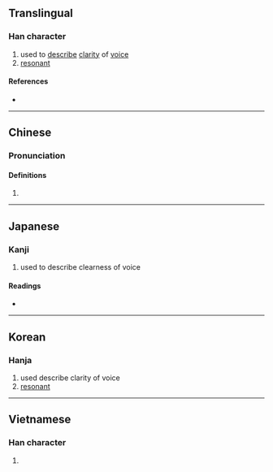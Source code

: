 {{character info}}
==Translingual==

===Han character===
{{Han char|rn=30|rad=口|as=12|sn=15|four=64096|canj=RKCF|ids=⿰口尞}}

# used to [[describe]] [[clarity]] of [[voice]]
# [[resonant]]

====References====
* {{Han ref|kx=0207.240|dkj=04270|dj=0430.190|hdz=10682.130|uh=5639|ud=22073|bh=BC49|bd=48201}}

----

==Chinese==
{{zh-forms}}

===Pronunciation===
{{zh-pron
|m=liáo
|c=liu4
|mn=liâu
|mc=y
|oc=y
|cat=
}}

====Definitions====
{{zh-hanzi}}

# {{rfdef|zh}}

----

==Japanese==

===Kanji===
{{ja-kanji|grade=|rs=口12}}

# used to describe clearness of voice

====Readings====
* {{ja-readings|on=[[りょう]] (ryō)|kun=}}

----

==Korean==

===Hanja===
{{ko-hanja|hangeul=료|rv=ryo|mr=ryo}}

# used describe clarity of voice
# [[resonant]]

----

==Vietnamese==

===Han character===
{{vi-readings|reading=rêu|rs=口12}}

# {{rfdef|vi|sort=口12}}